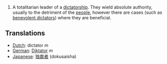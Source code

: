 #A totalitarian leader of a [[dictatorship]].  They wield absolute authority, usually to the detriment of the [[people]], however there are cases (such as [[benevolent dictator]]s) where they are beneficial.

==Translations==
*[[Dutch]]: dictator ''m''
*[[German]]: [[Diktator]] ''m''
*[[Japanese]]: [[独裁者]] (dokusaisha)